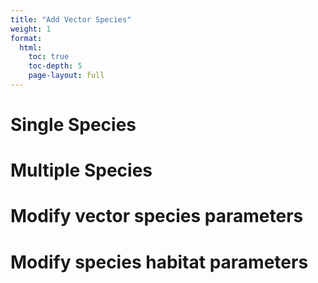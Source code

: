 ```yaml
---
title: "Add Vector Species"
weight: 1
format: 
  html:
    toc: true
    toc-depth: 5
    page-layout: full
---
```



# Single Species

# Multiple Species

# Modify vector species parameters

# Modify species habitat parameters